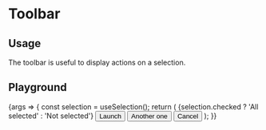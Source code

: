 
<Meta title="Components/Toolbar" component={Toolbar} />

# Toolbar

## Usage

The toolbar is useful to display actions on a selection.

## Playground

<Canvas>
  <Story name="Standard">
    {args => {
      const selection = useSelection();
      return (
        <SpaceContainer height={250}>
          <SpaceContainer style={{flexGrow: 1}} />
          <Toolbar {...args}>
            <Toolbar.SelectionContainer>
              <Checkbox {...selection} />
            </Toolbar.SelectionContainer>
            <Toolbar.LabelContainer>{selection.checked ? 'All selected' : 'Not selected'}</Toolbar.LabelContainer>
            <Toolbar.ActionsContainer>
              <Button level="secondary">Launch</Button>
              <Button level="tertiary">Another one</Button>
              <Button level="danger">Cancel</Button>
            </Toolbar.ActionsContainer>
          </Toolbar>
        </SpaceContainer>
      );
    }}
  </Story>
</Canvas>

<ArgsTable story="Standard" />
